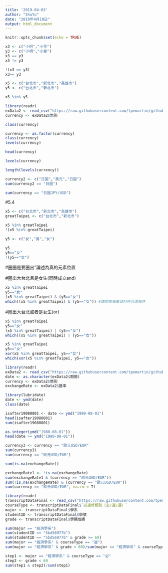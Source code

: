 ```yaml
---
title: '2019-04-03'
author: "ShuYu"
date: "2019年4月10日"
output: html_document
---
```


```r
knitr::opts_chunk$set(echo = TRUE)
```

```r
x3 <- c("小明","小花")
y3 <- c("小明","小華")
x3 == y3
x3 != y3
```

```r
!(x3 == y3)
x3== y3
```

```r
x5 <- c("台北市","新北市","高雄市")
y5 <- c("台北市","新北市")

x5 %in% y5
```

```r
library(readr)
exData2 <- read_csv("https://raw.githubusercontent.com/tpemartin/github-data/master/exData2.csv")
currency <- exData2$幣別
```

```r
class(currency)
```

```r
currency <- as.factor(currency)
class(currency)
levels(currency)
```

```r
head(currency)
```
```r
levels(currency)
```
```r
length(levels(currency))
```
```r
currency2 <- c("日圓","美元","日圓")
sum(currency2 == "日圓")
```

```r
sum(currency == "日圓JPY/USD")
```
#5.4
```r
x5 <- c("台北市","新北市","高雄市")
greatTaipei <- c("台北市","新北市")

x5 %in% greatTaipei
!(x5 %in% greatTaipei)
```

```r
y5 <- c("女","男","女")

y5
y5=="女"
!(y5=="女")
```
#圈圈是要圈出"論述為真的元素位置

#圈出大台北且是女生(同時成立and)
```r
x5 %in% greatTaipei
y5=="女"
(x5 %in% greatTaipei) & (y5=="女")
which((x5 %in% greatTaipei) & (y5=="女")) #請問第幾筆資料符合這條件
```

#圈出大台北或者是女生(or)
```r
x5 %in% greatTaipei
y5=="女"
(x5 %in% greatTaipei) | (y5=="女")
which((x5 %in% greatTaipei) | (y5=="女"))
```

```r
x5 %in% greatTaipei
y5=="女"
xor(x5 %in% greatTaipei, y5=="女")
which(xor(x5 %in% greatTaipei, y5=="女"))
```



```r
library(readr)
exData2 <- read_csv("https://raw.githubusercontent.com/tpemartin/github-data/master/exData2.csv")
date <- as.character(exData2$期間)
currency <- exData2$幣別
exchangeRate <- exData2$匯率
```

```r
library(lubridate)
date <- ymd(date)
class(date)
```

```r
isafter19080801 <- date <= ymd("1980-08-01")
head(isafter19080801)
sum(isafter19080801)
```

```r
as.integer(ymd("1980-08-01"))
head(date >= ymd("1980-08-01"))
```

```r
currency3 <- currency == "歐元USD/EUR"
sum(currency3)
sum(currency == "歐元USD/EUR")
```

```r
sum(is.na(exchangeRate))
```

```r
exchangeRate1 <- !is.na(exchangeRate)
sum(exchangeRate1 & (currency == "歐元USD/EUR"))
sum(!is.na(exchangeRate) & (currency == "歐元USD/EUR"))
sum(currency == "歐元USD/EUR", na.rm = T)
```
```r
library(readr)
transcriptDataFinal <- read_csv("https://raw.githubusercontent.com/tpemartin/github-data/master/transcriptDataFinal.csv")
courseType <- transcriptDataFinal$`必選修類別（必∕選∕通）`
major <- transcriptDataFinal$學系
studentID <- transcriptDataFinal$學號
grade <- transcriptDataFinal$學期成績
```
```r
sum(major == "經濟學系")
sum(studentID == "5bdS6977b")
sum(studentID == "5bdS6977b" & grade >= 60)
sum(major == "經濟學系" & courseType == "選")
sum(major == "經濟學系" & grade < 60)/sum(major == "經濟學系" & courseType == "必")
```
```r
step1 <- major == "經濟學系" & courseType == "必"
step2 <- grade < 60
sum(step1 & step2)/sum(step1)
```

